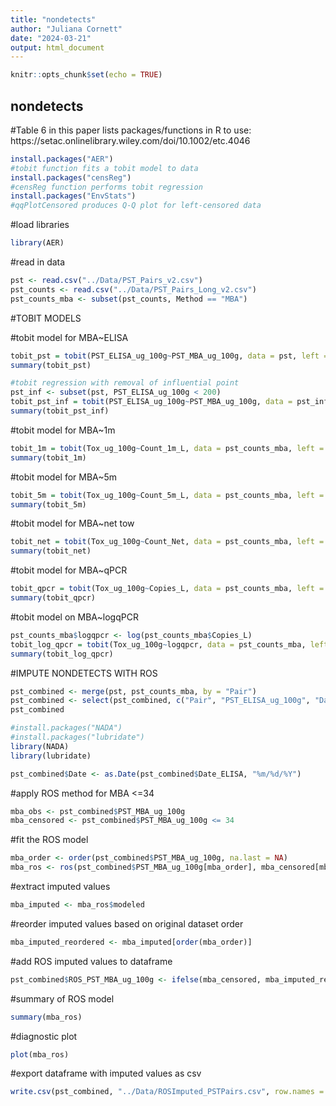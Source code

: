 ```yaml
---
title: "nondetects"
author: "Juliana Cornett"
date: "2024-03-21"
output: html_document
---
```


```r
knitr::opts_chunk$set(echo = TRUE)
```

## nondetects

#Table 6 in this paper lists packages/functions in R to use: https://setac.onlinelibrary.wiley.com/doi/10.1002/etc.4046

```r
install.packages("AER")
#tobit function fits a tobit model to data
install.packages("censReg")
#censReg function performs tobit regression
install.packages("EnvStats")
#qqPlotCensored produces Q-Q plot for left-censored data
```

#load libraries

```r
library(AER)
```

#read in data

```r
pst <- read.csv("../Data/PST_Pairs_v2.csv")
pst_counts <- read.csv("../Data/PST_Pairs_Long_v2.csv") 
pst_counts_mba <- subset(pst_counts, Method == "MBA")
```

#TOBIT MODELS

#tobit model for MBA~ELISA

```r
tobit_pst = tobit(PST_ELISA_ug_100g~PST_MBA_ug_100g, data = pst, left = 34)
summary(tobit_pst)

#tobit regression with removal of influential point
pst_inf <- subset(pst, PST_ELISA_ug_100g < 200)
tobit_pst_inf = tobit(PST_ELISA_ug_100g~PST_MBA_ug_100g, data = pst_inf, left = 34)
summary(tobit_pst_inf)
```

#tobit model for MBA~1m

```r
tobit_1m = tobit(Tox_ug_100g~Count_1m_L, data = pst_counts_mba, left = 34)
summary(tobit_1m)
```

#tobit model for MBA~5m

```r
tobit_5m = tobit(Tox_ug_100g~Count_5m_L, data = pst_counts_mba, left = 34)
summary(tobit_5m)
```

#tobit model for MBA~net tow

```r
tobit_net = tobit(Tox_ug_100g~Count_Net, data = pst_counts_mba, left = 34)
summary(tobit_net)
```

#tobit model for MBA~qPCR

```r
tobit_qpcr = tobit(Tox_ug_100g~Copies_L, data = pst_counts_mba, left = 34)
summary(tobit_qpcr)
```

#tobit model on MBA~logqPCR

```r
pst_counts_mba$logqpcr <- log(pst_counts_mba$Copies_L)
tobit_log_qpcr = tobit(Tox_ug_100g~logqpcr, data = pst_counts_mba, left = 34)
summary(tobit_log_qpcr)
```

#IMPUTE NONDETECTS WITH ROS

```r
pst_combined <- merge(pst, pst_counts_mba, by = "Pair") 
pst_combined <- select(pst_combined, c("Pair", "PST_ELISA_ug_100g", "Date_ELISA", "PST_MBA_ug_100g", "Date_MBA", "Count_1m_L", "Count_5m_L", "Count_Net", "Copies_L", "logqpcr"))
pst_combined
```

```r
#install.packages("NADA")
#install.packages("lubridate")
library(NADA)
library(lubridate)
```

```r
pst_combined$Date <- as.Date(pst_combined$Date_ELISA, "%m/%d/%Y")
```

#apply ROS method for MBA <=34

```r
mba_obs <- pst_combined$PST_MBA_ug_100g
mba_censored <- pst_combined$PST_MBA_ug_100g <= 34
```

#fit the ROS model

```r
mba_order <- order(pst_combined$PST_MBA_ug_100g, na.last = NA)
mba_ros <- ros(pst_combined$PST_MBA_ug_100g[mba_order], mba_censored[mba_order])
```

#extract imputed values

```r
mba_imputed <- mba_ros$modeled
```

#reorder imputed values based on original dataset order

```r
mba_imputed_reordered <- mba_imputed[order(mba_order)]
```

#add ROS imputed values to dataframe

```r
pst_combined$ROS_PST_MBA_ug_100g <- ifelse(mba_censored, mba_imputed_reordered, pst_combined$PST_MBA_ug_100g)
```

#summary of ROS model

```r
summary(mba_ros)
```

#diagnostic plot

```r
plot(mba_ros)
```

#export dataframe with imputed values as csv

```r
write.csv(pst_combined, "../Data/ROSImputed_PSTPairs.csv", row.names = FALSE)
```
